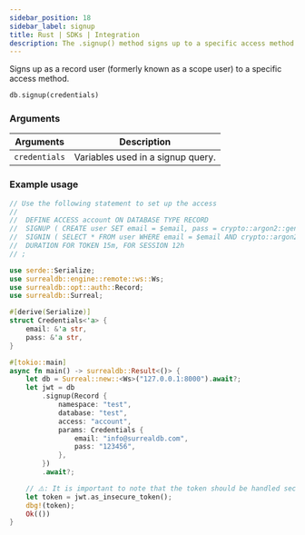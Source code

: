 ```yaml
---
sidebar_position: 18
sidebar_label: signup
title: Rust | SDKs | Integration
description: The .signup() method signs up to a specific access method.
---
```



Signs up as a record user (formerly known as a scope user) to a specific access method.

```rust title="Method Syntax"
db.signup(credentials)
```

### Arguments
<table>
    <thead>
        <tr>
            <th colspan="2" scope="col">Arguments</th>
            <th colspan="2" scope="col">Description</th>
        </tr>
    </thead>
    <tbody>
        <tr>
            <td colspan="2" scope="row" data-label="Arguments">
                <code>credentials</code>
                <Label label="required" />
            </td>
            <td colspan="2" scope="row" data-label="Description">
                Variables used in a signup query.
            </td>
        </tr>
    </tbody>
</table>

### Example usage

```rust
// Use the following statement to set up the access
// 
//  DEFINE ACCESS account ON DATABASE TYPE RECORD
// 	SIGNUP ( CREATE user SET email = $email, pass = crypto::argon2::generate($pass) )
// 	SIGNIN ( SELECT * FROM user WHERE email = $email AND crypto::argon2::compare(pass, $pass) )
// 	DURATION FOR TOKEN 15m, FOR SESSION 12h
// ;

use serde::Serialize;
use surrealdb::engine::remote::ws::Ws;
use surrealdb::opt::auth::Record;
use surrealdb::Surreal;

#[derive(Serialize)]
struct Credentials<'a> {
    email: &'a str,
    pass: &'a str,
}

#[tokio::main]
async fn main() -> surrealdb::Result<()> {
    let db = Surreal::new::<Ws>("127.0.0.1:8000").await?;
    let jwt = db
        .signup(Record {
            namespace: "test",
            database: "test",
            access: "account",
            params: Credentials {
                email: "info@surrealdb.com",
                pass: "123456",
            },
        })
        .await?;

    // ⚠️: It is important to note that the token should be handled securely and protected from unauthorized access.
    let token = jwt.as_insecure_token();
    dbg!(token);
    Ok(())
}
```